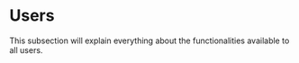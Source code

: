 # Users

This subsection will explain everything about the functionalities available to all users.

